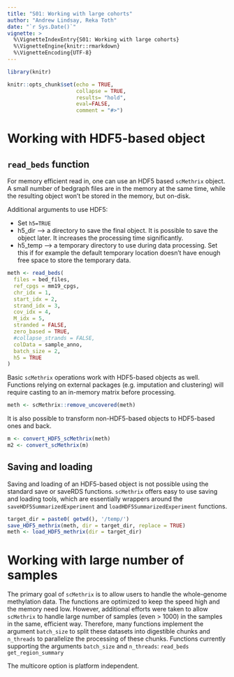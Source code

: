 ```yaml
---
title: "S01: Working with large cohorts"
author: "Andrew Lindsay, Reka Toth"
date: "`r Sys.Date()`"
vignette: >
  %\VignetteIndexEntry{S01: Working with large cohorts}
  %\VignetteEngine{knitr::rmarkdown}
  %\VignetteEncoding{UTF-8}
---
```


```r
library(knitr)

knitr::opts_chunk$set(echo = TRUE, 
                      collapse = TRUE,
                      results= "hold",
                      eval=FALSE,
                      comment = "#>")

```
  
# Working with HDF5-based object

## `read_beds` function 
For memory efficient read in, one can use an HDF5 based `scMethrix` object. A small number of bedgraph files are in the memory at the same time, while the resulting object won't be stored in the memory, but on-disk. 

Additional arguments to use HDF5:

  * Set `h5=TRUE` 
  * h5_dir --> a directory to save the final object. It is possible to save the object later. It increases the processing time significantly.  
  * h5_temp --> a temporary directory to use during data processing. Set this if for example the default temporary location doesn't have enough free space to store the temporary data. 

```r
meth <- read_beds(
  files = bed_files,
  ref_cpgs = mm19_cpgs,
  chr_idx = 1,
  start_idx = 2,
  strand_idx = 3,
  cov_idx = 4,
  M_idx = 5,
  stranded = FALSE,
  zero_based = TRUE, 
  #collapse_strands = FALSE, 
  colData = sample_anno, 
  batch_size = 2,
  h5 = TRUE
)
```

Basic `scMethrix` operations work with HDF5-based objects as well. Functions relying on external packages (e.g. imputation and clustering) will require casting to an in-memory matrix before processing. 

```r
meth <- scMethrix::remove_uncovered(meth)
```
It is also possible to transform non-HDF5-based objects to HDF5-based ones and back. 

```r
m <- convert_HDF5_scMethrix(meth)
m2 <- convert_scMethrix(m)
```

## Saving and loading

Saving and loading of an HDF5-based object is not possible using the standard save or saveRDS functions. `scMethrix` offers easy to use saving and loading tools, which are essentially wrappers around the `saveHDF5SummarizedExperiment` and `loadHDF5SummarizedExperiment` functions. 

```r
target_dir = paste0( getwd(), '/temp/')
save_HDF5_methrix(meth, dir = target_dir, replace = TRUE)
meth <- load_HDF5_methrix(dir = target_dir)
```

# Working with large number of samples

The primary goal of `scMethrix` is to allow users to handle the whole-genome methylation data. The functions are optimized to keep the speed high and the memory need low. However, additional efforts were taken to allow `scMethrix` to handle large number of samples (even > 1000) in the samples in the same, efficient way. Therefore, many functions implement the argument `batch_size` to split these datasets into digestible chunks and `n_threads` to parallelize the processing of these chunks. 
Functions currently supporting the arguments `batch_size` and `n_threads`:
`read_beds`
`get_region_summary`

The multicore option is platform independent.